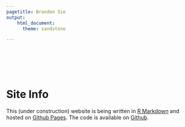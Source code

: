 ```yaml
---
pagetitle: Brandon Sie
output:
    html_document:
      theme: sandstone

---
```


<br><br><br><br>

# Site Info  

This (under construction) website is being written in 
[R Markdown](https://rmarkdown.rstudio.com/) 
and hosted on [Github Pages](https://pages.github.com/). The code is available 
on [Github](https://github.com/brandonsie/brandonsie.github.io). 

